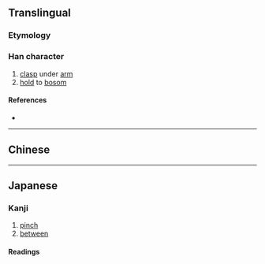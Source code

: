 {{also|挾}}
{{character info/new}}
==Translingual==
{{ja-forms|挟|挟|[[挾]]}}

===Etymology===
{{Han simp|挾|f=夾|t=夹}}

===Han character===
{{Han char|rn=64|rad=手|as=06|sn=9|four=|canj=QKT|ids=⿰扌夹}}

# [[clasp]] under [[arm]]
# [[hold]] to [[bosom]]

====References====
* {{Han ref|kx=0431.171|hdz=31868.090|uh=631F|ud=25375}}

----

==Chinese==
{{zh-see|挾}}

----

==Japanese==
{{ja-kanji forms|挟|挾}}

===Kanji===
{{ja-kanji|grade=c|rs=手06|kyu=挾}}

# [[pinch]]
# [[between]]

====Readings====
{{ja-readings
|goon=ぎょう<げふ
|kanon=きょう<けふ
|on=しょう<せふ
|kun=はさ-む, はさ-まる, わきばさ-む, さしはさ-む, はざ
}}

{{attention|ja|what kind of on-reading is "shō"?}}